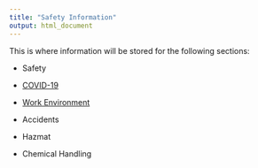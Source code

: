 ```yaml
---
title: "Safety Information"
output: html_document
---
```


This is where information will be stored for the following sections:

* Safety
 
* [COVID-19](safety_covid.html)

* [Work Environment](safety_work_environment.html)

* Accidents

* Hazmat

* Chemical Handling
